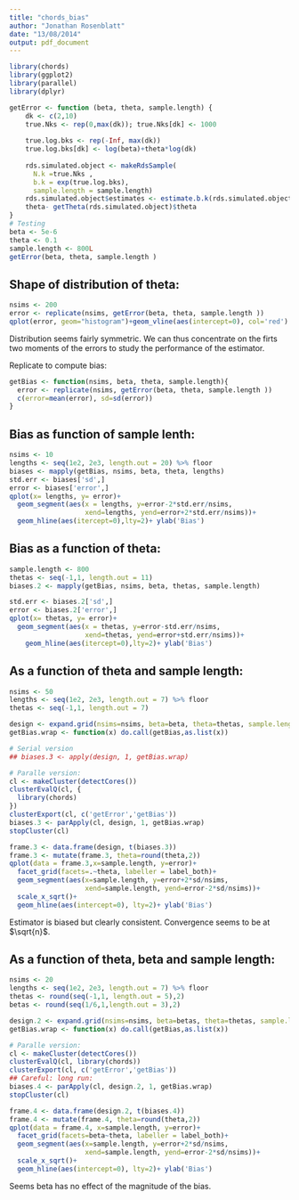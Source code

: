 ```yaml
---
title: "chords_bias"
author: "Jonathan Rosenblatt"
date: "13/08/2014"
output: pdf_document
---
```



```r
library(chords)
library(ggplot2)
library(parallel)
library(dplyr)
```


```r
getError <- function (beta, theta, sample.length) {
    dk <- c(2,10)
    true.Nks <- rep(0,max(dk)); true.Nks[dk] <- 1000
    
    true.log.bks <- rep(-Inf, max(dk))
    true.log.bks[dk] <- log(beta)+theta*log(dk)
    
    rds.simulated.object <- makeRdsSample(
      N.k =true.Nks , 
      b.k = exp(true.log.bks),
      sample.length = sample.length)
    rds.simulated.object$estimates <- estimate.b.k(rds.simulated.object)
    theta- getTheta(rds.simulated.object)$theta
}
# Testing
beta <- 5e-6
theta <- 0.1
sample.length <- 800L
getError(beta, theta, sample.length )
```



## Shape of distribution of theta:
```r
nsims <- 200
error <- replicate(nsims, getError(beta, theta, sample.length ))
qplot(error, geom="histogram")+geom_vline(aes(intercept=0), col='red')
```
Distribution seems fairly symmetric. We can thus concentrate on the firts two moments of the errors to study the performance of the estimator.



Replicate to compute bias:
```r
getBias <- function(nsims, beta, theta, sample.length){
  error <- replicate(nsims, getError(beta, theta, sample.length ))
  c(error=mean(error), sd=sd(error))
}
```




## Bias as function of sample lenth:
```r
nsims <- 10
lengths <- seq(1e2, 2e3, length.out = 20) %>% floor
biases <- mapply(getBias, nsims, beta, theta, lengths)
std.err <- biases['sd',]
error <- biases['error',]
qplot(x= lengths, y= error)+
  geom_segment(aes(x = lengths, y=error-2*std.err/nsims, 
                   xend=lengths, yend=error+2*std.err/nsims))+
  geom_hline(aes(itercept=0),lty=2)+ ylab('Bias')
```


## Bias as a function of theta:
```r
sample.length <- 800
thetas <- seq(-1,1, length.out = 11)
biases.2 <- mapply(getBias, nsims, beta, thetas, sample.length)

std.err <- biases.2['sd',]
error <- biases.2['error',]
qplot(x= thetas, y= error)+
  geom_segment(aes(x = thetas, y=error-std.err/nsims, 
                   xend=thetas, yend=error+std.err/nsims))+
    geom_hline(aes(itercept=0),lty=2)+ ylab('Bias')
```

## As a function of theta and sample length:
```r
nsims <- 50
lengths <- seq(1e2, 2e3, length.out = 7) %>% floor
thetas <- seq(-1,1, length.out = 7)

design <- expand.grid(nsims=nsims, beta=beta, theta=thetas, sample.length=lengths)
getBias.wrap <- function(x) do.call(getBias,as.list(x))

# Serial version
## biases.3 <- apply(design, 1, getBias.wrap)

# Paralle version:
cl <- makeCluster(detectCores())
clusterEvalQ(cl, {
  library(chords)
})
clusterExport(cl, c('getError','getBias'))
biases.3 <- parApply(cl, design, 1, getBias.wrap)
stopCluster(cl)

frame.3 <- data.frame(design, t(biases.3))
frame.3 <- mutate(frame.3, theta=round(theta,2))
qplot(data = frame.3,x=sample.length, y=error)+
  facet_grid(facets=.~theta, labeller = label_both)+
  geom_segment(aes(x=sample.length, y=error+2*sd/nsims, 
                   xend=sample.length, yend=error-2*sd/nsims))+
  scale_x_sqrt()+
  geom_hline(aes(intercept=0), lty=2)+ ylab('Bias')
```

Estimator is biased but clearly consistent. Convergence seems to be at $\sqrt{n}$. 


## As a function of theta, beta and sample length:
```r
nsims <- 20
lengths <- seq(1e2, 2e3, length.out = 7) %>% floor
thetas <- round(seq(-1,1, length.out = 5),2)
betas <- round(seq(1/6,1,length.out = 3),2)

design.2 <- expand.grid(nsims=nsims, beta=betas, theta=thetas, sample.length=lengths)
getBias.wrap <- function(x) do.call(getBias,as.list(x))

# Paralle version:
cl <- makeCluster(detectCores())
clusterEvalQ(cl, library(chords))
clusterExport(cl, c('getError','getBias'))
## Careful: long run:
biases.4 <- parApply(cl, design.2, 1, getBias.wrap)
stopCluster(cl)

frame.4 <- data.frame(design.2, t(biases.4))
frame.4 <- mutate(frame.4, theta=round(theta,2))
qplot(data = frame.4, x=sample.length, y=error)+
  facet_grid(facets=beta~theta, labeller = label_both)+
  geom_segment(aes(x=sample.length, y=error+2*sd/nsims, 
                   xend=sample.length, yend=error-2*sd/nsims))+
  scale_x_sqrt()+
  geom_hline(aes(intercept=0), lty=2)+ ylab('Bias')
```

Seems beta has no effect of the magnitude of the bias.